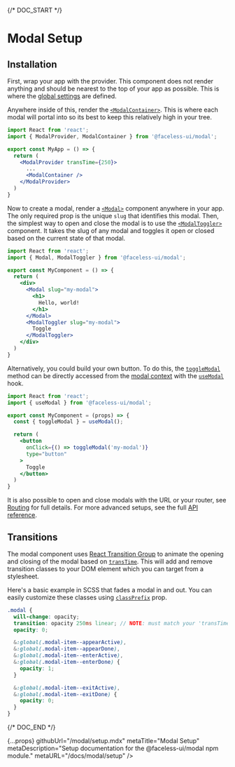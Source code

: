 
{/* DOC_START */}

# Modal Setup

## Installation

<InstallationCode name="modal" />

First, wrap your app with the provider. This component does not render anything and should be nearest to the top of your app as possible. This is where the [global settings](/docs/modal/api#modalprovider-props) are defined.

Anywhere inside of this, render the [`<ModalContainer>`](/docs/modal/api#modalcontainer). This is where each modal will portal into so its best to keep this relatively high in your tree.

```jsx
import React from 'react';
import { ModalProvider, ModalContainer } from '@faceless-ui/modal';

export const MyApp = () => {
  return (
    <ModalProvider transTime={250}>
      ...
      <ModalContainer />
    </ModalProvider>
  )
}
```

Now to create a modal, render a [`<Modal>`](/docs/modal/api#modal) component anywhere in your app. The only required prop is the unique `slug` that identifies this modal. Then, the simplest way to open and close the modal is to use the [`<ModalToggler>`](/docs/modal/api#modaltoggler) component. It takes the slug of any modal and toggles it open or closed based on the current state of that modal.

```jsx
import React from 'react';
import { Modal, ModalToggler } from '@faceless-ui/modal';

export const MyComponent = () => {
  return (
    <div>
      <Modal slug="my-modal">
        <h1>
          Hello, world!
        </h1>
      </Modal>
      <ModalToggler slug="my-modal">
        Toggle
      </ModalToggler>
    </div>
  )
}
```

Alternatively, you could build your own button. To do this, the [`toggleModal`](/docs/modal/api#toggleModal) method can be directly accessed from the [modal context](/docs/modal/api#modalprovider-context) with the [`useModal`](/docs/modal/api#usemodal) hook.

```jsx
import React from 'react';
import { useModal } from '@faceless-ui/modal';

export const MyComponent = (props) => {
  const { toggleModal } = useModal();

  return (
    <button
      onClick={() => toggleModal('my-modal')}
      type="button"
    >
      Toggle
    </button>
  )
}
```

It is also possible to open and close modals with the URL or your router, see [Routing](/docs/modal/routing) for full details. For more advanced setups, see the full [API reference](/docs/modal/api).

## Transitions

The modal component uses [React Transition Group](https://reactcommunity.org/react-transition-group/) to animate the opening and closing of the modal based on [`transTime`](/docs/modal/api#transtime). This will add and remove transition classes to your DOM element which you can target from a stylesheet.

Here's a basic example in SCSS that fades a modal in and out. You can easily customize these classes using [`classPrefix`](/docs/modal/api#classPrefix) prop.

```scss
.modal {
  will-change: opacity;
  transition: opacity 250ms linear; // NOTE: must match your 'transTime' prop
  opacity: 0;

  &:global(.modal-item--appearActive),
  &:global(.modal-item--appearDone),
  &:global(.modal-item--enterActive),
  &:global(.modal-item--enterDone) {
    opacity: 1;
  }

  &:global(.modal-item--exitActive),
  &:global(.modal-item--exitDone) {
    opacity: 0;
  }
}
````

{/* DOC_END */}

  {...props}
  githubUrl="/modal/setup.mdx"
  metaTitle="Modal Setup"
  metaDescription="Setup documentation for the @faceless-ui/modal npm module."
  metaURL="/docs/modal/setup"
/>
